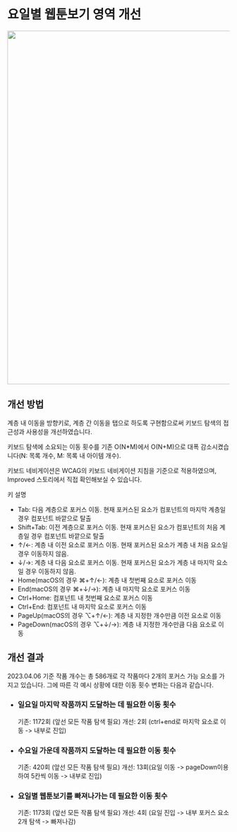 
<Meta title="Naver/AllDayList" />

<style>
  {`
    .thumbnail{
      padding: 20px 0 50px;
    }

    .section-result{
      margin-top: 60px;
    }

    .list{
      list-style: none;
      padding: 0;
    }

    .list li {
      margin-top: 20px;
    }

    .li-title p{
      font-size: 18px;
    }

    .list li span p {
      margin-top: 12px;
      font-size: 16px;
    }

    .before{
      display: inline-block;
      font-size: 16px;
      font-weight: 500;
      color: red;
    }
    
    .improved{
      display: inline-block;
      font-size: 16px;
      font-weight: 500;
      color: green;
    }
  `}
</style>

<h1>요일별 웹툰보기 영역 개선</h1>
<div className="thumbnail">
  <img width="800px" src="/naver_all_day.gif" />
</div>
<section className="section-method">
  <h2>개선 방법</h2>
  <p>
    계층 내 이동을 방향키로, 계층 간 이동을 탭으로 하도록 구현함으로써 키보드
    탐색의 접근성과 사용성을 개선하였습니다.
  </p>
  <p>
    키보드 탐색에 소요되는 이동 횟수를 기존 O(N*M)에서 O(N+M)으로 대폭
    감소시켰습니다(N: 목록 개수, M: 목록 내 아이템 개수).
  </p>
  <p>
    키보드 네비게이션은 WCAG의 키보드 네비게이션 지침을 기준으로 적용하였으며,
    Improved 스토리에서 직접 확인해보실 수 있습니다.
  </p>
  <p>키 설명</p>
  <ul>
    <li>
      Tab: 다음 계층으로 포커스 이동. 현재 포커스된 요소가 컴포넌트의 마지막
      계층일 경우 컴포넌트 바깥으로 탈출
    </li>
    <li>
      Shift+Tab: 이전 계층으로 포커스 이동. 현재 포커스된 요소가 컴포넌트의 처음
      계층일 경우 컴포넌트 바깥으로 탈출
    </li>
    <li>
      ↑/←: 계층 내 이전 요소로 포커스 이동. 현재 포커스된 요소가 계층 내 처음
      요소일 경우 이동하지 않음.
    </li>
    <li>
      ↓/→: 계층 내 다음 요소로 포커스 이동. 현재 포커스된 요소가 계층 내 마지막
      요소일 경우 이동하지 않음.
    </li>
    <li>Home(macOS의 경우 ⌘+↑/←): 계층 내 첫번째 요소로 포커스 이동</li>
    <li>End(macOS의 경우 ⌘+↓/→): 계층 내 마지막 요소로 포커스 이동</li>
    <li>Ctrl+Home: 컴포넌트 내 첫번째 요소로 포커스 이동</li>
    <li>Ctrl+End: 컴포넌트 내 마지막 요소로 포커스 이동</li>
    <li>
      PageUp(macOS의 경우 ⌥+↑/←): 계층 내 지정한 개수만큼 이전 요소로 이동
    </li>
    <li>
      PageDown(macOS의 경우 ⌥+↓/→): 계층 내 지정한 개수만큼 다음 요소로 이동
    </li>
  </ul>
</section>
<section className="section-result">
  <h2>개선 결과</h2>
  <p>
    2023.04.06 기준 작품 개수는 총 586개로 각 작품마다 2개의 포커스 가능 요소를
    가지고 있습니다. 그에 따른 각 예시 상황에 대한 이동 횟수 변화는 다음과
    같습니다.
  </p>
  <ul className="list">
    <li>
      <h3 className="li-title">
        일요일 마지막 작품까지 도달하는 데 필요한 이동 횟수
      </h3>
      <span>
        기존: <span className="before">1172회</span> (앞선 모든 작품 탐색 필요)
      </span>
      <span>
        개선: <span className="improved">2회</span> (ctrl+end로 마지막 요소로
        이동 -> 내부로 진입)
      </span>
    </li>
    <li>
      <h3 className="li-title">
        수요일 가운데 작품까지 도달하는 데 필요한 이동 횟수
      </h3>
      <span>
        기존: <span className="before">420회</span> (앞선 모든 작품 탐색 필요)
      </span>
      <span>
        개선: <span className="improved">13회</span>(요일 이동 ->
        pageDown이용하여 5칸씩 이동 -> 내부로 진입)
      </span>
    </li>
    <li>
      <h3 className="li-title">
        요일별 웹툰보기를 빠져나가는 데 필요한 이동 횟수
      </h3>
      <span>
        기존: <span className="before">1173회</span> (앞선 모든 작품 탐색 필요)
      </span>
      <span>
        개선: <span className="improved">4회</span> (요일 진입 -> 내부 포커스
        요소 2개 탐색 -> 빠져나감)
      </span>
    </li>
  </ul>
</section>
